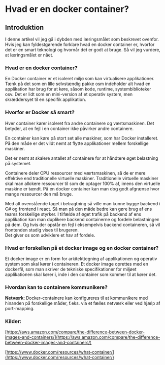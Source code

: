 # Hvad er en docker container?

## Introduktion

I denne artikel vil jeg gå i dybden med læringsmålet som beskrevet ovenfor. Hvis jeg kan fyldestgørende forklare hvad en docker container er, hvorfor det er en smart teknologi og hvornår det er godt at bruge. Så vil jeg vurdere, at læringsmålet er nået.

### Hvad er en docker container?

En Docker container er et isoleret miljø som kan virtualisere applikationer. Tænk på det som en lille selvstændig pakke osm indeholder alt hvad en applikation har brug for at køre, såsom kode, runtime, systembiblioteker osv. Det er lidt som en mini-version af et operativ system, men skræddersyet til en specifik applikation.

### Hvorfor er Docker så smart?

Hver container kører isoleret fra andre containere og værtsmaskinen. Det betyder, at en fejl i en container ikke påvirker andre containere.

En container kan køre på stort set alle maskiner, som har Docker installeret. På den måde er det vildt nemt at flytte applikationer mellem forskellige maskiner.

Det er nemt at skalere antallet af containere for at håndtere øget belastning på systemet. 

Containere deler CPU ressourcer med værtsmaskinen, så de er mere effektive end traditionelle virtuelle maskiner. Traditionelle virtuelle maskiner skal man allokere ressourcer til som de optager 100% af, imens den virtuelle maskine er tændt. På en docker container kan man dog godt afgrænse hvor mange ressourcer den må bruge.

Med alt ovenstående taget i betragtning så ville man kunne bygge backend i C\# og frontend i react. Så man på den måde bedre kan gøre brug af ens teams forskellige styrker. I tilfælde af øget trafik på backend af ens applikation kan man duplikere backend containerne og fordele belastningen på dem. Og hvis der opstår en fejl i eksempelvis backend containeren, så vil frontenden stadig vises til brugeren.   
Det giver os som udviklere et hav af fordele.

### Hvad er forskellen på et docker image og en docker container?

Et docker image er en form for arkitekttegning af applikationen og operativ system som skal kører i containeren. Et docker image oprettes med en dockerfil, som man skriver de tekniske specifikationer for miljøet applikationen skal kører i, inde i den container som kommer til at kører det.

### Hvordan kan to containere kommunikere?

**Netværk**: Docker-containere kan konfigureres til at kommunikere med hinanden på forskellige måder, f.eks. via et fælles netværk eller ved hjælp af port-mapping.

### Kilder:

[https://aws.amazon.com/compare/the-difference-between-docker-images-and-containers/](https://aws.amazon.com/compare/the-difference-between-docker-images-and-containers/) 

[https://www.docker.com/resources/what-container/](https://www.docker.com/resources/what-container/)

